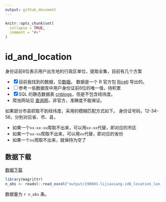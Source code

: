 ```yaml
---
output: github_document
---
```


<!-- README.md is generated from README.Rmd. Please edit that file -->

```r
knitr::opts_chunk$set(
  collapse = TRUE,
  comment = "#>"
)
```
# id_and_location

<!-- badges: start -->
<!-- badges: end -->


[Ricetl]: https://github.com/JiaxiangBU/Ricetl

身份证前6位表示用户出生地的行政区单位，提取全集，目前有几个方案

- [x] 目前我找到的数据，见[数据](output/20181218-lijiaxiang-id_first_6_digits.csv)。
数据是一个 R 官方包 [Ricetl] 导出的。
- [ ] 参考一些数据库中用户身份证前6位的唯一值，待积累
- [x] SQL 的静态数据表 [cnblogs](http://www.cnblogs.com/jiqing9006/p/5849874.html)，但是不包含经纬度。
- 爬虫网站见 [查询网](http://qq.ip138.com/idsearch/index.asp?action=idcard&userid=653881199301010303&B1=%B2%E9+?)，非官方，准确度不能保证。

如果部分市县抓取不到经纬度，采用的模糊匹配方式如下。
身份证号码，12-34-56，分别对应省、市、县，

- 如果一个`xx-xx-xx`爬取不出来，可以用`xx-xx`代替，即对应的市区
- 如果一个`xx-xx`爬取不出来，可以用`xx`代替，即对应的省份
- 如果一个`xx`爬取不出来，就保持为空了

## 数据下载

[数据下载](output/190801-lijiaxiang-id6_location_lon_lat.xlsx)

```r
library(magrittr)
n_obs <- readxl::read_excel("output/190801-lijiaxiang-id6_location_lon_lat.xlsx") %>% nrow()
```

数据量为 `r n_obs` 条。
